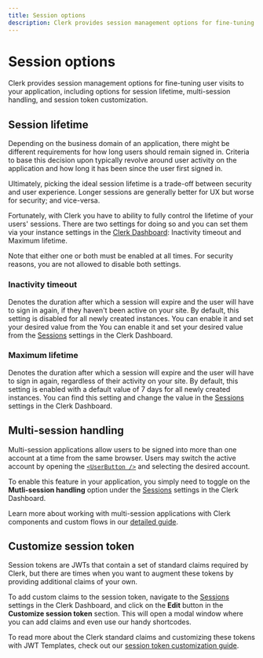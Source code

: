 ```yaml
---
title: Session options
description: Clerk provides session management options for fine-tuning user visits to your application.
---
```


# Session options

Clerk provides session management options for fine-tuning user visits to your application, including options for session lifetime, multi-session handling, and session token customization.

## Session lifetime

Depending on the business domain of an application, there might be different requirements for how long users should remain signed in. Criteria to base this decision upon typically revolve around user activity on the application and how long it has been since the user first signed in.

Ultimately, picking the ideal session lifetime is a trade-off between security and user experience. Longer sessions are generally better for UX but worse for security; and vice-versa.

Fortunately, with Clerk you have to ability to fully control the lifetime of your users' sessions. There are two settings for doing so and you can set them via your instance settings in the [Clerk Dashboard](https://dashboard.clerk.com/): Inactivity timeout and Maximum lifetime.

<Callout type="info">
  Note that either one or both must be enabled at all times. For security reasons, you are not allowed to disable both settings.
</Callout>

### Inactivity timeout

Denotes the duration after which a session will expire and the user will have to sign in again, if they haven't been active on your site. By default, this setting is disabled for all newly created instances. You can enable it and set your desired value from the You can enable it and set your desired value from the [Sessions](https://dashboard.clerk.com/last-active?path=sessions) settings in the Clerk Dashboard.

<Images 
width={3024}
height={1652}
src="/docs/images/authentication/session-options/inactivity-timeout.jpg"
alt="The 'Sessions' configuration section in the Clerk Dashboard with a red outline around the 'Inactivity timeout' section. This option is toggled on, revealing an input for customizing the time duration until inactivity timeout. A red arrow is pointing to the 'Apply Changes' button."
/>

### Maximum lifetime

Denotes the duration after which a session will expire and the user will have to sign in again, regardless of their activity on your site. By default, this setting is enabled with a default value of 7 days for all newly created instances. You can find this setting and change the value in the [Sessions](https://dashboard.clerk.com/last-active?path=sessions) settings in the Clerk Dashboard.

<Images 
width={3024}
height={1652}
src="/docs/images/authentication/session-options/maximum-lifetime.jpg"
alt="The 'Sessions' settings in the Clerk Dashboard with a red outline around the 'Maximum lifetime' section. This option is toggled on, revealing an input for customizing duration of a session lifetime."
/>

## Multi-session handling

Multi-session applications allow users to be signed into more than one account at a time from the same browser. Users may switch the active account by opening the [`<UserButton />`](/docs/components/user/user-button) and selecting the desired account.

To enable this feature in your application, you simply need to toggle on the **Mutli-session handling** option under the [Sessions](https://dashboard.clerk.com/last-active?path=sessions) settings in the Clerk Dashboard.

<Images 
width={3024}
height={1652}
src="/docs/images/authentication/session-options/multisession-handling.jpg"
alt="The 'Multi-session handling' section under the 'Sessions' settings in the Clerk Dashboard. A red arrow is pointing to the 'Multi-session handling' toggle, which is toggled on, and there is also a red arrow pointing to the 'Apply Changes' button."
/>

Learn more about working with multi-session applications with Clerk components and custom flows in our [detailed guide](/docs/custom-flows/multi-session-applications).

## Customize session token

Session tokens are JWTs that contain a set of standard claims required by Clerk, but there are times when you want to augment these tokens by providing additional claims of your own.

To add custom claims to the session token, navigate to the [Sessions](https://dashboard.clerk.com/last-active?path=sessions) settings in the Clerk Dashboard, and click on the **Edit** button in the **Customize session token** section. This will open a modal window where you can add claims and even use our handy shortcodes.

<Images 
width={3024}
height={1652}
src="/docs/images/authentication/session-options/customize-session-token.jpg"
alt="The 'Customize session token' section under the 'Sessions' settings in the Clerk Dashboard. A red arrow is pointing to the 'Edit' button."
/>

To read more about the Clerk standard claims and customizing these tokens with JWT Templates, check out our [session token customization guide](/docs/backend-requests/making/session-customization).